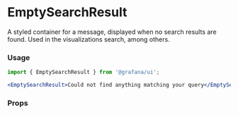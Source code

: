 
# EmptySearchResult

A styled container for a message, displayed when no search results are found. Used in the visualizations search, among others.

### Usage

```jsx
import { EmptySearchResult } from '@grafana/ui';

<EmptySearchResult>Could not find anything matching your query</EmptySearchResult>;
```

### Props

<ArgsTypes of={EmptySearchResult} />
